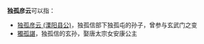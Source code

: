 '''独孤彦云'''可以指：
*[[独孤彦云_(溧阳县公)|独孤彦云 (溧阳县公)]]，独孤信部下独孤屯的孙子，曾参与玄武门之变
*[[獨孤諶|獨孤諶]]，独孤信的玄孙，娶唐太宗女安康公主

{{Disambig|Cat=四字独孤姓人名消歧义}}